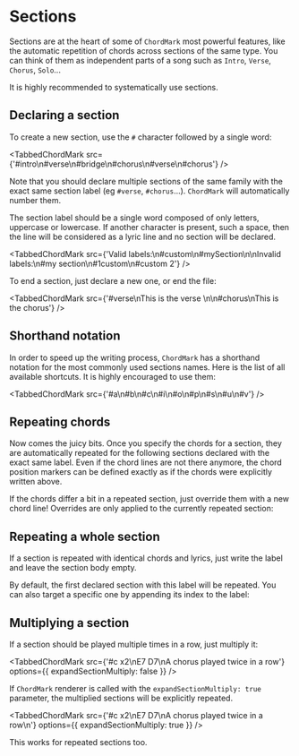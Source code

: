 
# Sections

Sections are at the heart of some of `ChordMark` most powerful features, like the automatic repetition of chords across sections of the same type.
You can think of them as independent parts of a song such as `Intro`, `Verse`, `Chorus`, `Solo`...

It is highly recommended to systematically use sections.

## Declaring a section

To create a new section, use the `#` character followed by a single word:

<TabbedChordMark src={'#intro\n#verse\n#bridge\n#chorus\n#verse\n#chorus'} />

Note that you should declare multiple sections of the same family with the exact same section label (eg `#verse`, `#chorus`...).
`ChordMark` will automatically number them.

The section label should be a single word composed of only letters, uppercase or lowercase. 
If another character is present, such a space, then the line will be considered as a lyric line and no section will be declared.

<TabbedChordMark src={'Valid labels:\n#custom\n#mySection\n\nInvalid labels:\n#my section\n#1custom\n#custom 2'} />

To end a section, just declare a new one, or end the file:

<TabbedChordMark src={'#verse\nThis is the verse \n\n#chorus\nThis is the chorus'} />

## Shorthand notation

In order to speed up the writing process, `ChordMark` has a shorthand notation for the most commonly used sections names. 
Here is the list of all available shortcuts. It is highly encouraged to use them:

<TabbedChordMark src={'#a\n#b\n#c\n#i\n#o\n#p\n#s\n#u\n#v'} />

## Repeating chords

Now comes the juicy bits.
Once you specify the chords for a section, they are automatically repeated for the following sections declared with the exact same label.
Even if the chord lines are not there anymore, the chord position markers can be defined exactly as if the chords were explicitly written above.

<TabbedChordMark src={data.repeat1} />

If the chords differ a bit in a repeated section, just override them with a new chord line!
Overrides are only applied to the currently repeated section:

<TabbedChordMark src={data.repeat2} />

## Repeating a whole section

If a section is repeated with identical chords and lyrics, just write the label and leave the section body empty. 

<TabbedChordMark src={data.repeat3} />

By default, the first declared section with this label will be repeated. You can also target a specific one by appending its index to the label:

<TabbedChordMark src={data.repeat4} />

## Multiplying a section

If a section should be played multiple times in a row, just multiply it:

<TabbedChordMark src={'#c x2\nE7 D7\nA chorus played twice in a row'} options={{ expandSectionMultiply: false }} />

If `ChordMark` renderer is called with the `expandSectionMultiply: true` parameter, the multiplied sections will be explicitly repeated.

<TabbedChordMark src={'#c x2\nE7 D7\nA chorus played twice in a row\n'} options={{ expandSectionMultiply: true }} />

This works for repeated sections too.
